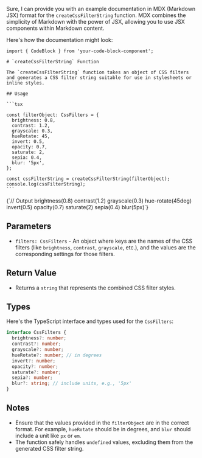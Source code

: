 Sure, I can provide you with an example documentation in MDX (Markdown JSX) format for the `createCssFilterString` function. MDX combines the simplicity of Markdown with the power of JSX, allowing you to use JSX components within Markdown content.

Here's how the documentation might look:

````mdx
import { CodeBlock } from 'your-code-block-component';

# `createCssFilterString` Function

The `createCssFilterString` function takes an object of CSS filters and generates a CSS filter string suitable for use in stylesheets or inline styles.

## Usage

```tsx

const filterObject: CssFilters = {
  brightness: 0.8,
  contrast: 1.2,
  grayscale: 0.3,
  hueRotate: 45,
  invert: 0.5,
  opacity: 0.7,
  saturate: 2,
  sepia: 0.4,
  blur: '5px',
};

const cssFilterString = createCssFilterString(filterObject);
console.log(cssFilterString);
```
````

<CodeBlock>
  {`// Output
brightness(0.8) contrast(1.2) grayscale(0.3) hue-rotate(45deg) invert(0.5) opacity(0.7) saturate(2) sepia(0.4) blur(5px)`}
</CodeBlock>

## Parameters

- `filters: CssFilters` - An object where keys are the names of the CSS filters (like `brightness`, `contrast`, `grayscale`, etc.), and the values are the corresponding settings for those filters.

## Return Value

- Returns a `string` that represents the combined CSS filter styles.

## Types

Here's the TypeScript interface and types used for the `CssFilters`:

```typescript
interface CssFilters {
  brightness?: number;
  contrast?: number;
  grayscale?: number;
  hueRotate?: number; // in degrees
  invert?: number;
  opacity?: number;
  saturate?: number;
  sepia?: number;
  blur?: string; // include units, e.g., '5px'
}
```

## Notes

- Ensure that the values provided in the `filterObject` are in the correct format. For example, `hueRotate` should be in degrees, and `blur` should include a unit like `px` or `em`.
- The function safely handles `undefined` values, excluding them from the generated CSS filter string.

```

```
